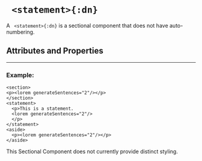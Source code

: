 


# ` <statement>{:dn}`

A ` <statement>{:dn}` is a sectional component that does not have auto-numbering.

## Attributes and Properties 
 <AttrDisplay name='statement'/> 
 <PropDisplay name='statement'/>

---

### Example: 


```doenet-editor-horiz
<section>
<p><lorem generateSentences="2"/></p>
</section>
<statement>
  <p>This is a statement.
  <lorem generateSentences="2"/>
  </p>
</statement>
<aside>
  <p><lorem generateSentences="2"/></p>
</aside>
```



This Sectional Component does not currently provide distinct styling.


